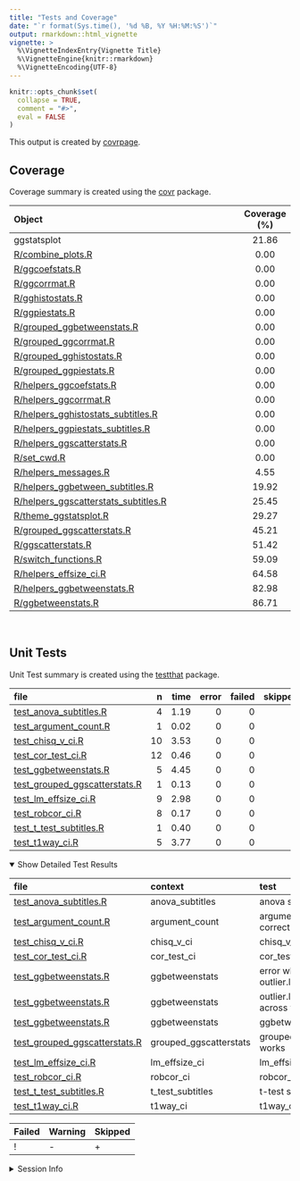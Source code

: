 ```yaml
---
title: "Tests and Coverage"
date: "`r format(Sys.time(), '%d %B, %Y %H:%M:%S')`"
output: rmarkdown::html_vignette
vignette: >
  %\VignetteIndexEntry{Vignette Title}
  %\VignetteEngine{knitr::rmarkdown}
  %\VignetteEncoding{UTF-8}
---
```

  
```r
knitr::opts_chunk$set(
  collapse = TRUE,
  comment = "#>",
  eval = FALSE
)
```

<!--- Placeholder for tests/README.md Do Not Edit--->
This output is created by
[covrpage](https://github.com/yonicd/covrpage).

## Coverage

Coverage summary is created using the
[covr](https://github.com/r-lib/covr)
package.

| Object                                                                            | Coverage (%) |
| :-------------------------------------------------------------------------------- | :----------: |
| ggstatsplot                                                                       |    21.86     |
| [R/combine\_plots.R](https://github.com/IndrajeetPatil/ggstatsplot/tree/master/R/combine_plots.R)                                        |     0.00     |
| [R/ggcoefstats.R](https://github.com/IndrajeetPatil/ggstatsplot/tree/master/R/ggcoefstats.R)                                             |     0.00     |
| [R/ggcorrmat.R](https://github.com/IndrajeetPatil/ggstatsplot/tree/master/R/ggcorrmat.R)                                                 |     0.00     |
| [R/gghistostats.R](https://github.com/IndrajeetPatil/ggstatsplot/tree/master/R/gghistostats.R)                                           |     0.00     |
| [R/ggpiestats.R](https://github.com/IndrajeetPatil/ggstatsplot/tree/master/R/ggpiestats.R)                                               |     0.00     |
| [R/grouped\_ggbetweenstats.R](https://github.com/IndrajeetPatil/ggstatsplot/tree/master/R/grouped_ggbetweenstats.R)                      |     0.00     |
| [R/grouped\_ggcorrmat.R](https://github.com/IndrajeetPatil/ggstatsplot/tree/master/R/grouped_ggcorrmat.R)                                |     0.00     |
| [R/grouped\_gghistostats.R](https://github.com/IndrajeetPatil/ggstatsplot/tree/master/R/grouped_gghistostats.R)                          |     0.00     |
| [R/grouped\_ggpiestats.R](https://github.com/IndrajeetPatil/ggstatsplot/tree/master/R/grouped_ggpiestats.R)                              |     0.00     |
| [R/helpers\_ggcoefstats.R](https://github.com/IndrajeetPatil/ggstatsplot/tree/master/R/helpers_ggcoefstats.R)                            |     0.00     |
| [R/helpers\_ggcorrmat.R](https://github.com/IndrajeetPatil/ggstatsplot/tree/master/R/helpers_ggcorrmat.R)                                |     0.00     |
| [R/helpers\_gghistostats\_subtitles.R](https://github.com/IndrajeetPatil/ggstatsplot/tree/master/R/helpers_gghistostats_subtitles.R)     |     0.00     |
| [R/helpers\_ggpiestats\_subtitles.R](https://github.com/IndrajeetPatil/ggstatsplot/tree/master/R/helpers_ggpiestats_subtitles.R)         |     0.00     |
| [R/helpers\_ggscatterstats.R](https://github.com/IndrajeetPatil/ggstatsplot/tree/master/R/helpers_ggscatterstats.R)                      |     0.00     |
| [R/set\_cwd.R](https://github.com/IndrajeetPatil/ggstatsplot/tree/master/R/set_cwd.R)                                                    |     0.00     |
| [R/helpers\_messages.R](https://github.com/IndrajeetPatil/ggstatsplot/tree/master/R/helpers_messages.R)                                  |     4.55     |
| [R/helpers\_ggbetween\_subtitles.R](https://github.com/IndrajeetPatil/ggstatsplot/tree/master/R/helpers_ggbetween_subtitles.R)           |    19.92     |
| [R/helpers\_ggscatterstats\_subtitles.R](https://github.com/IndrajeetPatil/ggstatsplot/tree/master/R/helpers_ggscatterstats_subtitles.R) |    25.45     |
| [R/theme\_ggstatsplot.R](https://github.com/IndrajeetPatil/ggstatsplot/tree/master/R/theme_ggstatsplot.R)                                |    29.27     |
| [R/grouped\_ggscatterstats.R](https://github.com/IndrajeetPatil/ggstatsplot/tree/master/R/grouped_ggscatterstats.R)                      |    45.21     |
| [R/ggscatterstats.R](https://github.com/IndrajeetPatil/ggstatsplot/tree/master/R/ggscatterstats.R)                                       |    51.42     |
| [R/switch\_functions.R](https://github.com/IndrajeetPatil/ggstatsplot/tree/master/R/switch_functions.R)                                  |    59.09     |
| [R/helpers\_effsize\_ci.R](https://github.com/IndrajeetPatil/ggstatsplot/tree/master/R/helpers_effsize_ci.R)                             |    64.58     |
| [R/helpers\_ggbetweenstats.R](https://github.com/IndrajeetPatil/ggstatsplot/tree/master/R/helpers_ggbetweenstats.R)                      |    82.98     |
| [R/ggbetweenstats.R](https://github.com/IndrajeetPatil/ggstatsplot/tree/master/R/ggbetweenstats.R)                                       |    86.71     |

<br>

## Unit Tests

Unit Test summary is created using the
[testthat](https://github.com/r-lib/testthat)
package.

| file                                                                      |  n | time | error | failed | skipped | warning | icon |
| :------------------------------------------------------------------------ | -: | ---: | ----: | -----: | ------: | ------: | :--- |
| [test\_anova\_subtitles.R](https://github.com/IndrajeetPatil/ggstatsplot/tree/master/tests/testthat/test_anova_subtitles.R)               |  4 | 1.19 |     0 |      0 |       0 |       0 |      |
| [test\_argument\_count.R](https://github.com/IndrajeetPatil/ggstatsplot/tree/master/tests/testthat/test_argument_count.R)                 |  1 | 0.02 |     0 |      0 |       0 |       0 |      |
| [test\_chisq\_v\_ci.R](https://github.com/IndrajeetPatil/ggstatsplot/tree/master/tests/testthat/test_chisq_v_ci.R)                        | 10 | 3.53 |     0 |      0 |       0 |       0 |      |
| [test\_cor\_test\_ci.R](https://github.com/IndrajeetPatil/ggstatsplot/tree/master/tests/testthat/test_cor_test_ci.R)                      | 12 | 0.46 |     0 |      0 |       0 |       0 |      |
| [test\_ggbetweenstats.R](https://github.com/IndrajeetPatil/ggstatsplot/tree/master/tests/testthat/test_ggbetweenstats.R)                  |  5 | 4.45 |     0 |      0 |       1 |       0 | \+   |
| [test\_grouped\_ggscatterstats.R](https://github.com/IndrajeetPatil/ggstatsplot/tree/master/tests/testthat/test_grouped_ggscatterstats.R) |  1 | 0.13 |     0 |      0 |       0 |       0 |      |
| [test\_lm\_effsize\_ci.R](https://github.com/IndrajeetPatil/ggstatsplot/tree/master/tests/testthat/test_lm_effsize_ci.R)                  |  9 | 2.98 |     0 |      0 |       0 |       0 |      |
| [test\_robcor\_ci.R](https://github.com/IndrajeetPatil/ggstatsplot/tree/master/tests/testthat/test_robcor_ci.R)                           |  8 | 0.17 |     0 |      0 |       0 |       0 |      |
| [test\_t\_test\_subtitles.R](https://github.com/IndrajeetPatil/ggstatsplot/tree/master/tests/testthat/test_t_test_subtitles.R)            |  1 | 0.40 |     0 |      0 |       0 |       0 |      |
| [test\_t1way\_ci.R](https://github.com/IndrajeetPatil/ggstatsplot/tree/master/tests/testthat/test_t1way_ci.R)                             |  5 | 3.77 |     0 |      0 |       0 |       0 |      |

<details open>

<summary> Show Detailed Test Results
</summary>

| file                                                                             | context                 | test                                       | status  |  n | time | icon |
| :------------------------------------------------------------------------------- | :---------------------- | :----------------------------------------- | :------ | -: | ---: | :--- |
| [test\_anova\_subtitles.R](https://github.com/IndrajeetPatil/ggstatsplot/tree/master/tests/testthat/test_anova_subtitles.R#L32_L35)              | anova\_subtitles        | anova subtitles work                       | PASS    |  4 | 1.19 |      |
| [test\_argument\_count.R](https://github.com/IndrajeetPatil/ggstatsplot/tree/master/tests/testthat/test_argument_count.R#L56_L59)                | argument\_count         | argument\_count is correct                 | PASS    |  1 | 0.02 |      |
| [test\_chisq\_v\_ci.R](https://github.com/IndrajeetPatil/ggstatsplot/tree/master/tests/testthat/test_chisq_v_ci.R#L45_L49)                       | chisq\_v\_ci            | chisq\_v\_ci works                         | PASS    | 10 | 3.53 |      |
| [test\_cor\_test\_ci.R](https://github.com/IndrajeetPatil/ggstatsplot/tree/master/tests/testthat/test_cor_test_ci.R#L45_L49)                     | cor\_test\_ci           | cor\_test\_ci works                        | PASS    | 12 | 0.46 |      |
| [test\_ggbetweenstats.R](https://github.com/IndrajeetPatil/ggstatsplot/tree/master/tests/testthat/test_ggbetweenstats.R#L9_L16)                  | ggbetweenstats          | error when x and outlier.label are same    | PASS    |  1 | 0.00 |      |
| [test\_ggbetweenstats.R](https://github.com/IndrajeetPatil/ggstatsplot/tree/master/tests/testthat/test_ggbetweenstats.R#L26_L36)                 | ggbetweenstats          | outlier.labeling works across vector types | PASS    |  3 | 2.60 |      |
| [test\_ggbetweenstats.R](https://github.com/IndrajeetPatil/ggstatsplot/tree/master/tests/testthat/test_ggbetweenstats.R#L89_L92)                 | ggbetweenstats          | ggbetweenstats works                       | SKIPPED |  1 | 1.85 | \+   |
| [test\_grouped\_ggscatterstats.R](https://github.com/IndrajeetPatil/ggstatsplot/tree/master/tests/testthat/test_grouped_ggscatterstats.R#L9_L17) | grouped\_ggscatterstats | grouped\_ggscatterstats works              | PASS    |  1 | 0.13 |      |
| [test\_lm\_effsize\_ci.R](https://github.com/IndrajeetPatil/ggstatsplot/tree/master/tests/testthat/test_lm_effsize_ci.R#L67_L71)                 | lm\_effsize\_ci         | lm\_effsize\_ci works                      | PASS    |  9 | 2.98 |      |
| [test\_robcor\_ci.R](https://github.com/IndrajeetPatil/ggstatsplot/tree/master/tests/testthat/test_robcor_ci.R#L39_L43)                          | robcor\_ci              | robcor\_ci works                           | PASS    |  8 | 0.17 |      |
| [test\_t\_test\_subtitles.R](https://github.com/IndrajeetPatil/ggstatsplot/tree/master/tests/testthat/test_t_test_subtitles.R#L43_L47)           | t\_test\_subtitles      | t-test subtitles work                      | PASS    |  1 | 0.40 |      |
| [test\_t1way\_ci.R](https://github.com/IndrajeetPatil/ggstatsplot/tree/master/tests/testthat/test_t1way_ci.R#L58)                                | t1way\_ci               | t1way\_ci works                            | PASS    |  5 | 3.77 |      |

| Failed | Warning | Skipped |
| :----- | :------ | :------ |
| \!     | \-      | \+      |

</details>

<details>

<summary> Session Info </summary>

| Field    | Value                                              |
| :------- | :------------------------------------------------- |
| Version  | R Under development (unstable) (2018-10-20 r75474) |
| Platform | x86\_64-w64-mingw32/x64 (64-bit)                   |
| Running  | Windows \>= 8 x64 (build 9200)                     |
| Language | English\_United States                             |
| Timezone | America/New\_York                                  |

| Package  | Version |
| :------- | :------ |
| testthat | 2.0.1   |
| covr     | 3.2.1   |
| covrpage | 0.0.61  |

</details>

<!--- Final Status : skipped/warning --->
